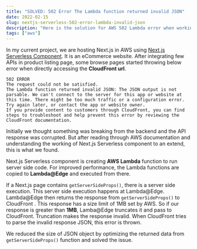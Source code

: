 ```yaml
---
title: "SOLVED: 502 Error The Lambda function returned invalid JSON"
date: 2022-02-15
slug: nextjs-serverless-502-error-lambda-invalid-json
description: "Here is the solution for AWS 502 Lambda error when working Next.js and Serverless framework"
tags: ["aws"]
---
```


In my current project, we are hosting Next.js in AWS using [Next.js Serverless Component](https://github.com/serverless-nextjs/serverless-next.js). It is an eCommerce website. After integrating few APIs in product listing page, some browse pages started throwing below error when directly accessing the **CloudFront url**.

```
502 ERROR
The request could not be satisfied.
The Lambda function returned invalid JSON: The JSON output is not parsable. We can't connect to the server for this app or website at this time. There might be too much traffic or a configuration error. Try again later, or contact the app or website owner.
If you provide content to customers through CloudFront, you can find steps to troubleshoot and help prevent this error by reviewing the CloudFront documentation.
```

Initially we thought something was breaking from the backend and the API response was corrupted. But after reading through AWS documentation and understanding the working of Next.js Serverless component to an extend, this is what we found.

Next.js Serverless component is creating **AWS Lambda** function to run server side code. For improved performance, the Lambda functions are copied to **Lambda@Edge** and executed from there.

If a Next.js page contains `getServerSideProps()`, there is a server side execution. This server side execution happens at Lambda@Edge. Lambda@Edge then returns the response from `getServerSideProps()` to CloudFront . This response has a size limit of 1MB set by AWS. So if our response is greater than **1MB**, Lamba@Edge truncates it and pass to CloudFront. Truncation makes the response invalid. When CloudFront tries to parse the invalid response JSON, this error is thrown.

We reduced the size of JSON object by optimizing the returned data from `getServerSideProps()` function and solved the issue.

